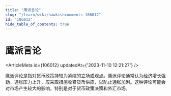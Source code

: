 ```yaml
---
title: "鹰派言论"
slug: "/learn/wiki/hawkishcomments-106012"
id: "106012"
hide_table_of_contents: true
---
```



# 鹰派言论

<ArticleMeta id={106012} updatedAt={'2023-11-10 12:21:27'} />
<div className='border-solid border-b border-t-0 my-4 border-[var(--ifm-color-gray-300)]' />

鹰派评论是指对货币政策持较为紧缩的立场或观点。鹰派评论通常认为经济增长强劲，通胀压力上升，应采取措施收紧货币供应，以防止通胀加剧。这种评论可能会对市场产生较大的影响，特别是对于货币政策决策和外汇市场。
